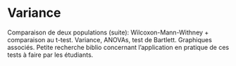 # Variance {#variance}

Comparaison de deux populations (suite): Wilcoxon-Mann-Withney + comparaison au t-test. Variance, ANOVAs, test de Bartlett. Graphiques associés. Petite recherche biblio concernant l’application en pratique de ces tests à faire par les étudiants.
